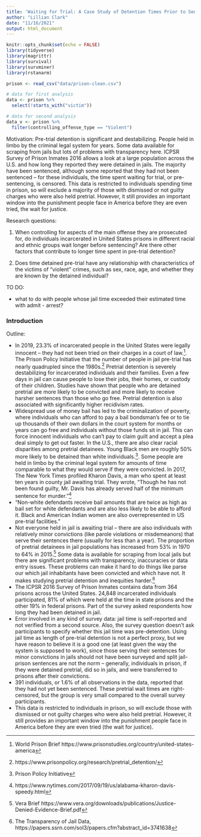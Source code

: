 ```yaml
---
title: 'Waiting for Trial: A Case Study of Detention Times Prior to Sentencing'
author: "Lillian Clark"
date: "11/16/2021"
output: html_document
---
```


```r
knitr::opts_chunk$set(echo = FALSE)
library(tidyverse)
library(magrittr)
library(survival)
library(survminer)
library(rstanarm)
```

```r
prison <- read_csv("data/prison-clean.csv")

# data for first analysis
data <- prison %>%
  select(!starts_with("victim"))

# data for second analysis
data_v <- prison %>%
  filter(controlling_offense_type == "Violent")
```

Motivation:
Pre-trial detention is significant and destabilizing. People held in limbo by the criminal legal system for years. Some data available for scraping from jails but lots of problems with transparency here. ICPSR Survey of Prison Inmates 2016 allows a look at a large population across the U.S. and how long they reported they were detained in jails. The majority have been sentenced, although some reported that they had not been sentenced -- for these individuals, the time spent waiting for trial, or pre-sentencing, is censored. This data is restricted to individuals spending time in prison, so will exclude a majority of those with dismissed or not guilty charges who were also held pretrial. However, it still provides an important window into the punishment people face in America before they are even tried, the wait for justice.

Research questions:

1) When controlling for aspects of the main offense they are prosecuted for, do individuals incarcerated in United States prisons in different racial and ethnic groups wait longer before sentencing? Are there other factors that contribute to longer time spent in pre-trial detention?

2) Does time detained pre-trial have any relationship with characteristics of the victims of "violent" crimes, such as sex, race, age, and whether they are known by the detained individual?

TO DO:

- what to do with people whose jail time exceeded their estimated time with admit - arrest?

### Introduction

Outline:

- In 2019, 23.3% of incarcerated people in the United States were legally innocent -- they had not been tried on their charges in a court of law.^[World Prison Brief https://www.prisonstudies.org/country/united-states-america]. The Prison Policy Initiative that the number of people in jail pre-trial has nearly quadrupled since the 1980s.^[https://www.prisonpolicy.org/research/pretrial_detention/] Pretrial detention is severely destabilizing for incarcerated individuals and their families. Even a few days in jail can cause people to lose their jobs, their homes, or custody of their children. Studies have shown that people who are detained pretrial are more likely to be convicted and more likely to receive harsher sentences than those who go free. Pretrial detention is also associated with significantly higher recidivism rates. 
- Widespread use of money bail has led to the criminalization of poverty, where individuals who can afford to pay a bail bondsman's fee or to tie up thousands of their own dollars in the court system for months or years can go free and individuals without those funds sit in jail. This can force innocent individuals who can't pay to claim guilt and accept a plea deal simply to get out faster. In the U.S., there are also clear racial disparities among pretrial detainees. Young Black men are roughly 50% more likely to be detained than white individuals.^[Prison Policy Initiative]. Some people are held in limbo by the criminal legal system for amounts of time comparable to what they would serve if they were convicted. In 2017, The New York Times profiled Kharon Davis, a man who spent at least ten years in county jail awaiting trial. They wrote, "Though he has not been found guilty, Mr. Davis has already served half of the minimum sentence for murder."^[https://www.nytimes.com/2017/09/19/us/alabama-kharon-davis-speedy.html]
- "Non-white defendants receive bail amounts that are twice as high as bail set for white defendants and are also less likely to be able to afford it. Black and American Indian women are also overrepresented in US pre-trial facilities."
- Not everyone held in jail is awaiting trial -- there are also individuals with relatively minor convictions (like parole violations or misdemeanors) that serve their sentences there (usually for less than a year). The proportion of pretrial detainees in jail populations has increased from 53% in 1970 to 64% in 2015.^[Vera Brief https://www.vera.org/downloads/publications/Justice-Denied-Evidence-Brief.pdf] Some data is available for scraping from local jails but there are significant problems with transparency, inaccuracies or data entry issues. These problems can make it hard to do things like parse our which jail inhabitants have been convicted and which have not. It makes studying pretrial detention and inequities harder.^[The Transparency of Jail Data, https://papers.ssrn.com/sol3/papers.cfm?abstract_id=3741638]
- The ICPSR 2016 Survey of Prison Inmates contains data from 364 prisons across the United States. 24,848 incarcerated individuals participated, 81% of which were held at the time in state prisons and the other 19% in federal prisons. Part of the survey asked respondents how long they had been detained in jail.
- Error involved in any kind of survey data: jail time is self-reported and not verified from a second source. Also, the survey question doesn't ask participants to specify whether this jail time was pre-detention. Using jail time as length of pre-trial detention is not a perfect proxy, but we have reason to believe it is a good one (at least given the way the system is supposed to work), since those serving their sentences for minor convictions in jails should not have been surveyed and split jail-prison sentences are not the norm -- generally, individuals in prison, if they were detained pretrial, did so in jails, and were transferred to prisons after their convictions. 
- 391 individuals, or 1.6% of all observations in the data, reported that they had not yet been sentenced. These pretrial wait times are right-censored, but the group is very small compared to the overall survey participants.
- This data is restricted to individuals in prison, so will exclude those with dismissed or not guilty charges who were also held pretrial. However, it still provides an important window into the punishment people face in America before they are even tried (the wait for justice).


